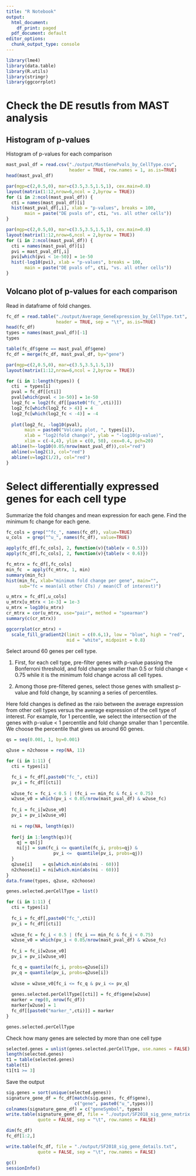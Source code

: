 ```yaml
---
title: "R Notebook"
output:
  html_document:
    df_print: paged
  pdf_document: default
editor_options: 
  chunk_output_type: console
---
```


```r
library(lme4)
library(data.table)
library(R.utils)
library(stringr)
library(ggcorrplot)
```

# Check the DE resutls from MAST analysis

## Histogram of p-values

Histogram of p-values for each comparison
```r
mast_pval_df = read.csv("./output/MastGenePvals_by_CellType.csv", 
                        header = TRUE, row.names = 1, as.is=TRUE)
head(mast_pval_df)

par(mgp=c(2,0.5,0), mar=c(3.5,3.5,1.5,1), cex.main=0.8)
layout(matrix(1:12,nrow=6,ncol = 2,byrow = TRUE))
for (i in 2:ncol(mast_pval_df)) {
  cti = names(mast_pval_df)[i]
  hist(mast_pval_df[,i], xlab = "p-values", breaks = 100, 
       main = paste("DE pvals of", cti, "vs. all other cells"))
}

par(mgp=c(2,0.5,0), mar=c(3.5,3.5,1.5,1), cex.main=0.8)
layout(matrix(1:12,nrow=6,ncol = 2,byrow = TRUE))
for (i in 2:ncol(mast_pval_df)) {
  cti = names(mast_pval_df)[i]
  pvi = mast_pval_df[,i]
  pvi[which(pvi < 1e-50)] = 1e-50
  hist(-log10(pvi), xlab = "p-values", breaks = 100, 
       main = paste("DE pvals of", cti, "vs. all other cells"))
}
```

## Volcano plot of p-values for each comparison

Read in dataframe of fold changes.
```r
fc_df = read.table("./output/Average_GeneExpression_by_CellType.txt", 
                   header = TRUE, sep = "\t", as.is=TRUE)
head(fc_df)
types = names(mast_pval_df)[-1]
types

table(fc_df$gene == mast_pval_df$gene)
fc_df = merge(fc_df, mast_pval_df, by="gene")
```

```r
par(mgp=c(2,0.5,0), mar=c(3.5,3.5,1.5,1))
layout(matrix(1:12,nrow=6,ncol = 2,byrow = TRUE))

for (i in 1:length(types)) {
  cti  = types[i]
  pval = fc_df[[cti]]
  pval[which(pval < 1e-50)] = 1e-50
  log2_fc = log2(fc_df[[paste0("fc_",cti)]])
  log2_fc[which(log2_fc > 4)] = 4
  log2_fc[which(log2_fc < -4)] = -4
  
  plot(log2_fc, -log10(pval), 
       main = paste0("Volcano plot, ", types[i]), 
       xlab = "log2(fold change)", ylab = "-log10(p-value)", 
       xlim = c(-4,4), ylim = c(0, 50), cex=0.4, pch=20)
  abline(h=-log10(0.05/nrow(mast_pval_df)),col="red")
  abline(v=log2(1), col="red")
  abline(v=log2(1/2), col="red")
}
```

# Select differentially expressed genes for each cell type

Summarize the fold changes and mean expression for each gene. Find the minimum fc change for each gene. 

```r
fc_cols = grep("^fc_", names(fc_df), value=TRUE)
u_cols  = grep("^u_", names(fc_df), value=TRUE)

apply(fc_df[,fc_cols], 2, function(v){table(v < 0.5)})
apply(fc_df[,fc_cols], 2, function(v){table(v < 0.6)})

fc_mtrx = fc_df[,fc_cols]
min_fc  = apply(fc_mtrx, 1, min)
summary(min_fc)
hist(min_fc, xlab="minimum fold change per gene", main="", 
     sub="fc = mean(all other CTs) / mean(CT of interest)")

u_mtrx = fc_df[,u_cols]
u_mtrx[u_mtrx < 1e-3] = 1e-3
u_mtrx = log10(u_mtrx)
cr_mtrx = cor(u_mtrx, use="pair", method = "spearman")
summary(c(cr_mtrx))

ggcorrplot(cr_mtrx) + 
  scale_fill_gradient2(limit = c(0.6,1), low = "blue", high = "red", 
                       mid = "white", midpoint = 0.8)
```

Select around 60 genes per cell type. 

1. First, for each cell type, pre-filter genes with p-value passing the Bonferroni threshold, and fold change smaller than 0.5 or fold change < 0.75 while it is the minimum fold change across all cell types. 

2. Among those pre-filtered genes, select those genes with smallest p-value and fold change, by scanning a series of percentiles. 

Here fold changes is defined as the raio between the average expression from other cell types versus the average expression of the cell type of interest. For example, for 1 percentile, we select the intersection of the genes with p-value < 1 percentile and fold change smaller than 1 percentile. We choose  the percentile that gives us around 60 genes. 

```r
qs = seq(0.001, 1, by=0.001)

q2use = n2choose = rep(NA, 11)

for (i in 1:11) {
  cti = types[i]

  fc_i = fc_df[,paste0("fc_", cti)]
  pv_i = fc_df[[cti]]
  
  w2use_fc = fc_i < 0.5 | (fc_i == min_fc & fc_i < 0.75)
  w2use_v0 = which(pv_i < 0.05/nrow(mast_pval_df) & w2use_fc)
  
  fc_i = fc_i[w2use_v0]
  pv_i = pv_i[w2use_v0]
  
  ni = rep(NA, length(qs))
  
  for(j in 1:length(qs)){
    qj = qs[j]
    ni[j] = sum(fc_i <= quantile(fc_i, probs=qj) & 
                  pv_i <=  quantile(pv_i, probs=qj))
  }
  q2use[i]    = qs[which.min(abs(ni - 60))]
  n2choose[i] = ni[which.min(abs(ni - 60))]
}
data.frame(types, q2use, n2choose)
```

```r
genes.selected.perCellType = list()

for (i in 1:11) {
  cti = types[i]
  
  fc_i = fc_df[,paste0("fc_",cti)]
  pv_i = fc_df[[cti]]
  
  w2use_fc = fc_i < 0.5 | (fc_i == min_fc & fc_i < 0.75)
  w2use_v0 = which(pv_i < 0.05/nrow(mast_pval_df) & w2use_fc)
  
  fc_i = fc_i[w2use_v0]
  pv_i = pv_i[w2use_v0]

  fc_q = quantile(fc_i, probs=q2use[i])
  pv_q = quantile(pv_i, probs=q2use[i])
  
  w2use = w2use_v0[fc_i <= fc_q & pv_i <= pv_q]
  
  genes.selected.perCellType[[cti]] = fc_df$gene[w2use]
  marker = rep(0, nrow(fc_df))
  marker[w2use] = 1
  fc_df[[paste0("marker_",cti)]] = marker
}

genes.selected.perCellType

```

Check how many genes are selected by more than one cell type
```r
selected.genes = unlist(genes.selected.perCellType, use.names = FALSE) 
length(selected.genes)
t1 = table(selected.genes)
table(t1)
t1[t1 >= 3]
```

Save the output  
```r
sig.genes = sort(unique(selected.genes))
signature_gene_df = fc_df[match(sig.genes, fc_df$gene), 
                          c("gene", paste0("u_",types))]
colnames(signature_gene_df) = c("geneSymbol", types)
write.table(signature_gene_df, file = "./output/SF2018_sig_gene_matrix.txt", 
            quote = FALSE, sep = "\t", row.names = FALSE)

dim(fc_df)
fc_df[1:2,]

write.table(fc_df, file = "./output/SF2018_sig_gene_details.txt", 
            quote = FALSE, sep = "\t", row.names = FALSE)

```


```r
gc()
sessionInfo()
```
